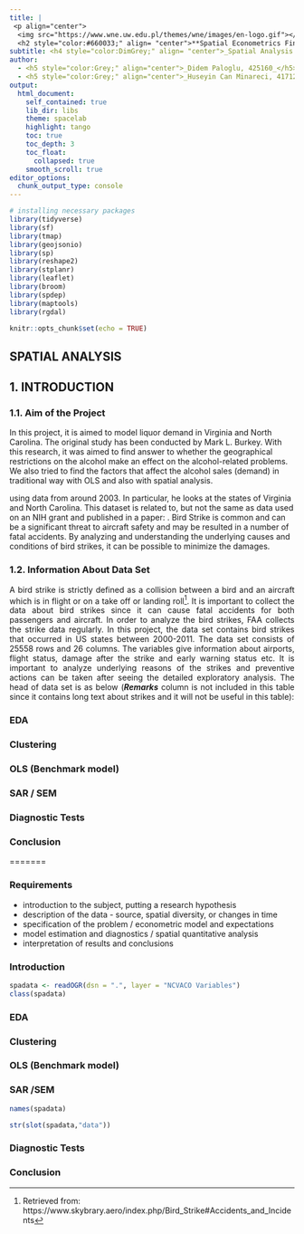 ```yaml
---
title: |
 <p align="center">
  <img src="https://www.wne.uw.edu.pl/themes/wne/images/en-logo.gif"></p>  
  <h2 style="color:#660033;" align= "center">**Spatial Econometrics Final Project**</h2>
subtitle: <h4 style="color:DimGrey;" align= "center">_Spatial Analysis of Liqor Sales in Virginia and North Carolina_</h4>
author: 
  - <h5 style="color:Grey;" align="center">_Didem Paloglu, 425160_</h5>
  - <h5 style="color:Grey;" align="center">_Huseyin Can Minareci, 417121_</h5>
output:
  html_document:
    self_contained: true
    lib_dir: libs
    theme: spacelab
    highlight: tango
    toc: true
    toc_depth: 3
    toc_float:
      collapsed: true
    smooth_scroll: true
editor_options: 
  chunk_output_type: console
---
```




```r
# installing necessary packages
library(tidyverse)
library(sf)
library(tmap)
library(geojsonio)
library(sp)
library(reshape2)
library(stplanr)
library(leaflet)
library(broom)
library(spdep)
library(maptools)
library(rgdal)

```

```r

knitr::opts_chunk$set(echo = TRUE)

```
## SPATIAL ANALYSIS

## 1. INTRODUCTION

### 1.1. Aim of the Project

<p style="text-align:justify;">In this project, it is aimed to model liquor demand in Virginia and North Carolina. The original study has been conducted by Mark L. Burkey. With this research, it was aimed to find answer to whether the geographical restrictions on the alcohol make an effect on the alcohol-related problems. We also tried to find the factors that affect the alcohol sales (demand) in traditional way with OLS and also with spatial analysis. 

using data from around 2003. In particular, he looks at the states of Virginia and North Carolina. This dataset is related to, but not the same as data used on an NIH grant and published in a paper: . Bird Strike is common and can be a significant threat to aircraft safety and may be resulted in a number of fatal accidents. By analyzing and understanding the underlying causes and conditions of bird strikes, it can be possible to minimize the damages.</p> 


### 1.2. Information About Data Set


<p style="text-align:justify;">A bird strike is strictly defined as a collision between a bird and an aircraft which is in flight or on a take off or landing roll^[Retrieved from: https://www.skybrary.aero/index.php/Bird_Strike#Accidents_and_Incidents]. It is important to collect the data about bird strikes since it can cause fatal accidents for both passengers and aircraft. In order to analyze the bird strikes, FAA collects the strike data regularly. In this project, the data set contains bird strikes that occurred in US states between 2000-2011. The data set consists of 25558 rows and 26 columns. The variables give information about airports, flight status, damage after the strike and early warning status etc. It is important to analyze underlying reasons of the strikes and preventive actions can be taken after seeing the detailed exploratory analysis. The head of data set 
is as below (_**Remarks**_ column is not included in this table since it contains long text about strikes and it will not be useful in this table):</p>

### EDA
### Clustering
### OLS (Benchmark model)
### SAR / SEM 
### Diagnostic Tests
### Conclusion


=======


### Requirements 

- introduction to the subject, putting a research hypothesis
- description of the data - source, spatial diversity, or changes in time
- specification of the problem / econometric model and expectations
- model estimation and diagnostics / spatial quantitative analysis
- interpretation of results and conclusions



### Introduction

```r

spadata <- readOGR(dsn = ".", layer = "NCVACO Variables")
class(spadata)

```

### EDA
### Clustering
### OLS (Benchmark model)
### SAR /SEM 

```r
names(spadata) 
```


```r

str(slot(spadata,"data"))


```
### Diagnostic Tests


### Conclusion


